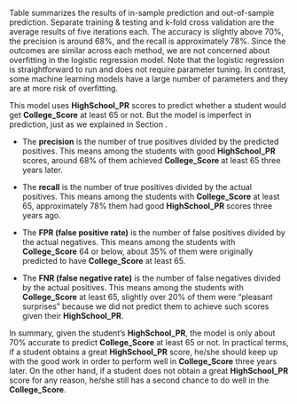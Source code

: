 Table \ref{tab:out-train-test} summarizes the results of in-sample prediction and out-of-sample prediction. Separate training \& testing and k-fold cross validation are the average results of five iterations each. The accuracy is slightly above 70\%, the precision is around 68\%, and the recall is approximately 78\%. Since the outcomes are similar across each method, we are not concerned about overfitting in the logistic regression model. Note that the logistic regression is straightforward to run and does not require parameter tuning. In contrast, some machine learning models have a large number of parameters and they are at more risk of overfitting.

\begin{table}[ht]
    \centering
    \begin{tabular}{|l|l|l|l|l|l|}
    \hline
    ~                              & Accuracy & Precision & Recall  & FPR     & FNR     \\ \hline
    In-Sample Prediction           & 70.74\%  & 67.29\%   & 78.26\% & 36.46\% & 21.74\% \\ \hline
    Separate Training \& Testing (Average)  & 71.28\%  & 69.64\%   & 76.59\% & 34.30\% & 23.41\% \\ \hline
    K-Fold Cross Validation (Average)       & 71.60\%  & 68.32\%   & 78.26\% & 34.79\% & 21.74\% \\ \hline
    Leave-one-out Cross Validation & 70.74\%  & 67.29\%   & 78.26\% & 36.46\% & 21.74\% \\ \hline
    \end{tabular}
    \caption{Comparison of results with in-sample and out-of-sample prediction}
    \label{tab:out-train-test}
\end{table}

This model uses **HighSchool_PR** scores to predict whether a student would get **College_Score** at least 65 or not. But the model is imperfect in prediction, just as we explained in Section \ref{interpretation}.

- The **precision** is the number of true positives divided by the predicted positives. This means among the students with good **HighSchool_PR** scores, around 68\% of them achieved **College_Score** at least 65 three years later.\footnote{The high school is three years in Taiwan (grades 10-12).} 

- The **recall** is the number of true positives divided by the actual positives. This means among the students with **College_Score** at least 65, approximately 78\% them had good **HighSchool_PR** scores three years ago.

- The **FPR (false positive rate)** is the number of false positives divided by the actual negatives. This means among the students with **College_Score** 64 or below, about 35\% of them were originally predicted to have **College_Score** at least 65.

- The **FNR (false negative rate)** is the number of false negatives divided by the actual positives. This means among the students with **College_Score** at least 65, slightly over 20\% of them were "pleasant surprises" because we did not predict them to achieve such scores given their **HighSchool_PR**.

In summary, given the student's **HighSchool_PR**, the model is only about 70\% accurate to predict **College_Score** at least 65 or not. In practical terms, if a student obtains a great **HighSchool_PR** score, he/she should keep up with the good work in order to perform well in **College_Score** three years later. On the other hand, if a student does not obtain a great **HighSchool_PR** score for any reason, he/she still has a second chance to do well in the **College_Score**.  